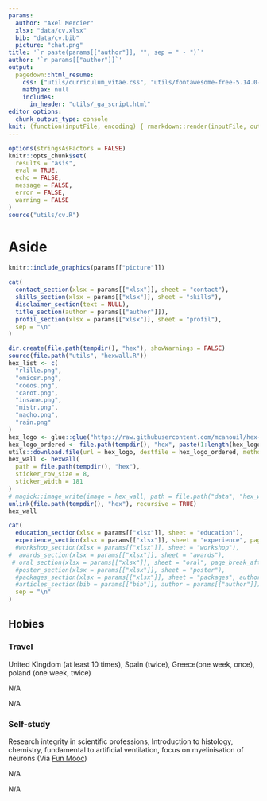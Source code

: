 ```yaml
---
params:
  author: "Axel Mercier"
  xlsx: "data/cv.xlsx"
  bib: "data/cv.bib"
  picture: "chat.png"
title: '`r paste(params[["author"]], "", sep = " - ")`'
author: '`r params[["author"]]`'
output:
  pagedown::html_resume:
    css: ["utils/curriculum_vitae.css", "utils/fontawesome-free-5.14.0-web/css/all.min.css"]
    mathjax: null
    includes:
      in_header: "utils/_ga_script.html"
editor_options: 
  chunk_output_type: console
knit: (function(inputFile, encoding) { rmarkdown::render(inputFile, output_file = "index_en.html", encoding = encoding, output_dir = ".") })
---
```


```r
options(stringsAsFactors = FALSE)
knitr::opts_chunk$set(
  results = "asis", 
  eval = TRUE, 
  echo = FALSE, 
  message = FALSE, 
  error = FALSE, 
  warning = FALSE
)
source("utils/cv.R")
```

# Aside

```r
knitr::include_graphics(params[["picture"]])
```

```r
cat(
  contact_section(xlsx = params[["xlsx"]], sheet = "contact"),
  skills_section(xlsx = params[["xlsx"]], sheet = "skills"),
  disclaimer_section(text = NULL),
  title_section(author = params[["author"]]),
  profil_section(xlsx = params[["xlsx"]], sheet = "profil"),
  sep = "\n"
)
```

```r
dir.create(file.path(tempdir(), "hex"), showWarnings = FALSE)
source(file.path("utils", "hexwall.R"))
hex_list <- c(
  "rlille.png", 
  "omicsr.png", 
  "coeos.png",
  "carot.png", 
  "insane.png", 
  "mistr.png", 
  "nacho.png", 
  "rain.png"
)
hex_logo <- glue::glue("https://raw.githubusercontent.com/mcanouil/hex-stickers/master/PNG/{tolower(hex_list)}")
hex_logo_ordered <- file.path(tempdir(), "hex", paste(1:length(hex_logo), basename(hex_logo), sep = "-"))
utils::download.file(url = hex_logo, destfile = hex_logo_ordered, method = "libcurl")
hex_wall <- hexwall(
  path = file.path(tempdir(), "hex"),
  sticker_row_size = 8,
  sticker_width = 181
)
# magick::image_write(image = hex_wall, path = file.path("data", "hex_wall.png"), format = "png")
unlink(file.path(tempdir(), "hex"), recursive = TRUE)
hex_wall
```

```r
cat(
  education_section(xlsx = params[["xlsx"]], sheet = "education"),
  experience_section(xlsx = params[["xlsx"]], sheet = "experience", page_break_after = FALSE),
  #workshop_section(xlsx = params[["xlsx"]], sheet = "workshop"),
#  awards_section(xlsx = params[["xlsx"]], sheet = "awards"),
 # oral_section(xlsx = params[["xlsx"]], sheet = "oral", page_break_after = TRUE),
  #poster_section(xlsx = params[["xlsx"]], sheet = "poster"),
  #packages_section(xlsx = params[["xlsx"]], sheet = "packages", author = params[["author"]]),
  #articles_section(bib = params[["bib"]], author = params[["author"]]),
  sep = "\n"
)
```

## Hobies  {data-icon=heart}

<!--### Sports

Martial arts (3 years Karate, 2 years Judo), (*skills : rigor, respect and humility*). Roller (7 years, voluntary instructor for 6 years)

N/A

N/A
-->

### Travel

United Kingdom (at least 10 times), Spain (twice), Greece(one week, once), poland (one week, twice)

N/A

N/A

### Self-study

Research integrity in scientific professions, Introduction to histology, chemistry, fundamental to artificial ventilation, focus on myelinisation of neurons (Via [Fun Mooc](https://www.fun-mooc.fr))

N/A

N/A
